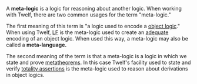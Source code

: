 A '''meta-logic''' is a logic for reasoning about another logic. When working with Twelf, there are two common usages for the term "meta-logic."

The first meaning of this term is "a logic used to encode a [[object logic]]." When using Twelf, [[LF]] is the meta-logic used to create an [[adequacy|adequate]] encoding of an object logic. When used this way, a meta-logic may also be called a '''meta-language.''' 

The second meaning of the term is that a meta-logic is a logic in which we state and prove [[metatheorem]]s. In this case Twelf's facility used to state and verify [[totality assertion]]s is the meta-logic used to reason about derivations in object logics. 

{{stub}}